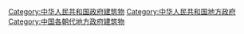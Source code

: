 [[Category:中华人民共和国政府建筑物|Category:中华人民共和国政府建筑物]]
[[Category:中华人民共和国地方政府|Category:中华人民共和国地方政府]]
[[Category:中国各朝代地方政府建筑物|Category:中国各朝代地方政府建筑物]]